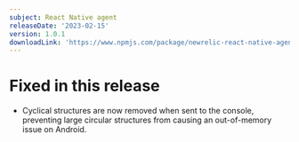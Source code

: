 ```yaml
---
subject: React Native agent
releaseDate: '2023-02-15'
version: 1.0.1
downloadLink: 'https://www.npmjs.com/package/newrelic-react-native-agent/v/1.0.1'
---
```


# Fixed in this release
* Cyclical structures are now removed when sent to the console, preventing large circular structures from causing an out-of-memory issue on Android.